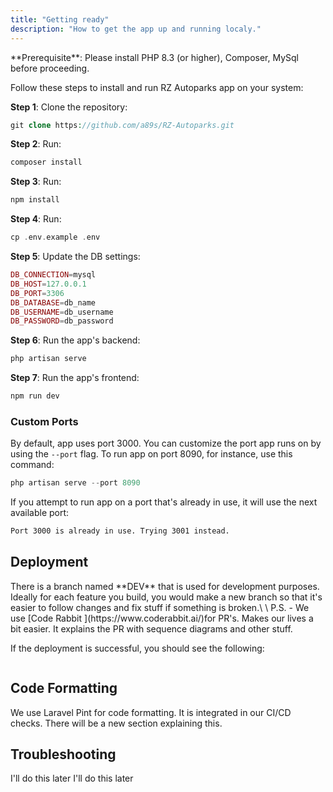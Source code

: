 ```yaml
---
title: "Getting ready"
description: "How to get the app up and running localy."
---
```


<Info>
  **Prerequisite**: Please install PHP 8.3 (or higher), Composer, MySql before proceeding.
</Info>

Follow these steps to install and run RZ Autoparks app on your system:

**Step 1**: Clone the repository:

```php
git clone https://github.com/a89s/RZ-Autoparks.git
```

**Step 2**: Run:

```php
composer install
```

**Step 3**: Run:

```php
npm install
```

**Step 4**: Run:

```php
cp .env.example .env
```

**Step 5**: Update the DB settings:

```php
DB_CONNECTION=mysql
DB_HOST=127.0.0.1
DB_PORT=3306
DB_DATABASE=db_name
DB_USERNAME=db_username
DB_PASSWORD=db_password
```

**Step 6**: Run the app's backend:

```php
php artisan serve
```

**Step 7**: Run the app's frontend:

```php
npm run dev
```

### Custom Ports

By default, app uses port 3000. You can customize the port app runs on by using the `--port` flag. To run app on port 8090, for instance, use this command:

```php
php artisan serve --port 8090
```

If you attempt to run app on a port that's already in use, it will use the next available port:

```md
Port 3000 is already in use. Trying 3001 instead.
```

## Deployment

<Tip>
  There is a branch named **DEV** that is used for development purposes. Ideally for each feature you build, you would make a new branch so that it's easier to follow changes and fix stuff if something is broken.\
  \
  P.S. - We use [Code Rabbit ](https://www.coderabbit.ai/)for PR's. Makes our lives a bit easier. It explains the PR with sequence diagrams and other stuff.
</Tip>

If the deployment is successful, you should see the following:

<Frame>
  <img
    src="/coderabbit.webp"
    style={{ borderRadius:"0.5rem" }}
    alt=""
    title=""
  />
</Frame>

## Code Formatting

We use Laravel Pint for code formatting. It is integrated in our CI/CD checks. There will be a new section explaining this.

## Troubleshooting

<AccordionGroup>
  <Accordion title="Something" icon="gear" iconType="regular">
    I'll do this later
  </Accordion>
  <Accordion title="Easy fix" icon="stars" iconType="regular">
    I'll do this later
  </Accordion>
</AccordionGroup>